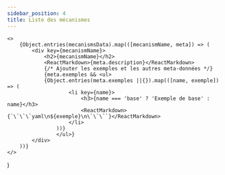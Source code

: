 ```yaml
---
sidebar_position: 4
title: Liste des mécanismes
---
```


<!-- We should find a way to better integrate this generated Markdown document
with Docusaurus navigation but I couldn't find any. I asked the question to the
Docusaurus community https://github.com/facebook/docusaurus/discussions/6009
-->


	<>
		{Object.entries(mecanismsData).map(([mecanismName, meta]) => (
			<div key={mecanismName}>
				<h2>{mecanismName}</h2>
				<ReactMarkdown>{meta.description}</ReactMarkdown>
				{/* Ajouter les exemples et les autres meta-données */}
				{meta.exemples && <ul>
				{Object.entries(meta.exemples ||{}).map(([name, exemple]) => (
						<li key={name}>
							<h3>{name === 'base' ? 'Exemple de base' : name}</h3>
							<ReactMarkdown>{`\`\`\`yaml\n${exemple}\n\`\`\``}</ReactMarkdown>
						</li>
					))}
					</ul>}
			</div>
		))}
	</>
)

<MechanismsList />
